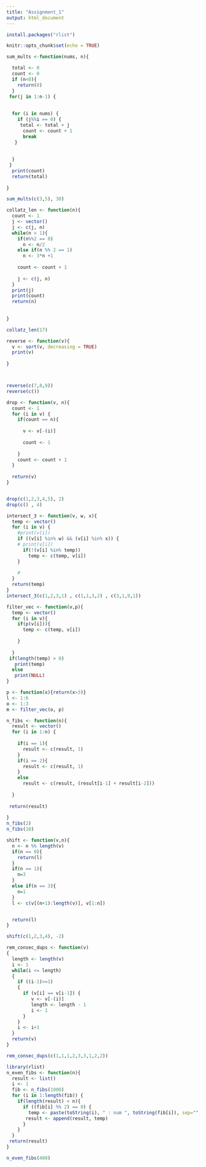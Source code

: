 ---
title: "Assignment_1"
output: html_document
---
```{r}
install.packages("rlist")
```


```{r setup, include=FALSE}
knitr::opts_chunk$set(echo = TRUE)
```


```{r}
sum_mults <-function(nums, n){

  total <- 0
  count <- 0
  if (n<0){
    return(0)
  }
 for(j in 1:n-1) {
   
  
  for (i in nums) {
    if (j%%i == 0) {
     total <- total + j
      count <- count + 1
      break
   }
   
    
  }
 }
  print(count)
  return(total)
 
}

sum_mults(c(3,5), 30)

```

```{r}
collatz_len <- function(n){
  count <- 1
  j <- vector()
  j <- c(j, n)
  while(n > 1){
    if(n%%2 == 0)
      n <- n/2
    else if(n %% 2 == 1)
      n <- 3*n +1
      
    count <- count + 1
    
    j <- c(j, n)
  }
  print(j)
  print(count)
  return(n)
  
  
}

collatz_len(17)
```



```{r}
reverse <- function(v){
  v <- sort(v, decreasing = TRUE)
  print(v)
  
}  



reverse(c(7,8,9))
reverse(c())
```
  

```{r}
drop <- function(v, n){
  count <- 1 
  for (i in v) {
    if(count == n){
     
      v <- v[-(i)]
      
      count <- 1
      
    }
    count <- count + 1
  }
  
  return(v)
}


drop(c(1,2,3,4,5), 2)
drop(c() , 4)
```

```{r}
intersect_3 <- function(v, w, x){
  temp <- vector()
  for (i in v) {
    #print(v[i])
    if ((v[i] %in% w) && (v[i] %in% x)) {
    # print(v[i])
      if(!(v[i] %in% temp))
        temp <- c(temp, v[i])
    }
    
    #
  }
  return(temp)
}
intersect_3(c(1,2,3,1) , c(1,1,3,2) , c(3,1,9,1))
```

```{r}
filter_vec <- function(v,p){
  temp <- vector()
  for (i in v){
    if(p(v[i])){
      temp <- c(temp, v[i])
      
    }
    
  }
 if(length(temp) > 0)
   print(temp)
  else
   print(NULL)
}  

p <- function(x){return(x>3)}
l <- 1:6
o <- 1:3
m <- filter_vec(o, p)

```

```{r}
n_fibs <- function(n){
  result <- vector()
  for (i in 1:n) {
    
    if(i == 1){
      result <- c(result, 1)
    }
    if(i == 2){
      result <- c(result, 1)
    }
    else
      result <- c(result, (result[i-1] + result[i-2]))
    
  }
  
 return(result)
  
}
n_fibs(2)
n_fibs(10)
```


```{r}
shift <- function(v,n){
  n <- n %% length(v)
  if(n == 0){
    return(l)
  }
  if(n == 1){
    n=3
  }
  else if(n == 3){
    n=1
  }
  l <- c(v[(n+1):length(v)], v[1:n])


  return(l)
}

shift(c(1,2,3,4), -2)


```

```{r}
rem_consec_dups <- function(v)
{
  length <- length(v)
  i <- 1
  while(i <= length)
  {
    if ((i-1)>=1) 
    {
      if (v[i] == v[i-1]) {
         v <- v[-(i)]
         length <- length - 1
         i <- 1
      }
    }
    i <- i+1
  }
  return(v)
}

rem_consec_dups(c(1,1,1,2,3,3,1,2,2))


```

```{r}
library(rlist)
n_even_fibs <- function(n){
  result <- list()
  i <- 1
  fib <- n_fibs(1000)
  for (i in 1:length(fib)) {
    if(length(result) < n){
      if ((fib[i] %% 2) == 0) {
        temp <- paste(toString(i), " : num ", toString(fib[i]), sep="", collapse=NULL)
       result <- append(result, temp)
      }
    }
  }
 return(result)
}

n_even_fibs(400)

```



